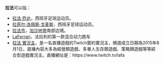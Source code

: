 '''拉法'''可以指：

* [[拉法·乔达|拉法·乔达]]，西班牙足球运动员。
* [[拉菲尔·洛佩斯·戈麦斯|拉菲尔·洛佩斯·戈麦斯]]，西班牙足球运动员。
* [[拉法市|拉法市]]，[[加沙地带|加沙地带]]南部边境。
* [[LaFerrari|LaFerrari]]，法拉利的第一款混合动力跑车
* [[拉法_實況主|拉法 實況主]]，是一名直播遊戲的Twitch簽約實況主，頻道成立日期為2015年8月1日，直播內容大多為經營類遊戲、多單人生存類遊戲、策略類遊戲等等綜合型遊戲實況主。直播網址是：https://www.twitch.tv/lafa
{{disambig|cat=二字消歧义}}